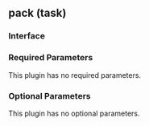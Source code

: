 ## pack (task)

### Interface

### Required Parameters

This plugin has no required parameters.

### Optional Parameters

This plugin has no optional parameters.
